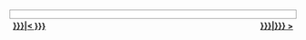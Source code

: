 {{brClear}}
<div style="background-color:#fff;border:1px solid #999;margin:0.5em auto;text-align:center">
<div style="float:left;text-align:left;width:40%;padding:5px">'''[[{{{1|{{FULLPAGENAME}}}}}|&lt; {{{3|{{{1|上一段街道}}}}}}]]'''</div>
<div style="float:right;text-align:right;width:40%;padding:5px">'''[[{{{2|{{FULLPAGENAME}}}}}|{{{4|{{{2|下一段街道}}}}}} &gt;]]'''</div>
'''{{FULLPAGENAME}}'''
</div>